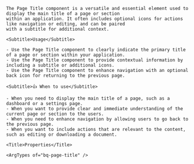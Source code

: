 
<div className="bq-doc__wrapper" data-theme="light">
  <div className="bq-doc__container">
    <Title>Page title</Title>

    The Page Title component is a versatile and essential element used to display the main title of a page or section
    within an application. It often includes optional icons for actions like navigation or editing, and can be paired 
    with a subtitle for additional context.

    <Subtitle>Usage</Subtitle>

    - Use the Page Title component to clearly indicate the primary title of a page or section within your application.
    - Use the Page Title component to provide contextual information by including a subtitle or additional icons.
    - Use the Page Title component to enhance navigation with an optional back icon for returning to the previous page.

    <Subtitle>👍 When to use</Subtitle>

    - When you need to display the main title of a page, such as a dashboard or a settings page.
    - When you want to provide clear and immediate understanding of the current page or section to the users.
    - When you need to enhance navigation by allowing users to go back to the previous page.
    - When you want to include actions that are relevant to the content, such as editing or downloading a document.

    <Title>Properties</Title>

    <ArgTypes of="bq-page-title" />
  </div>
</div>
